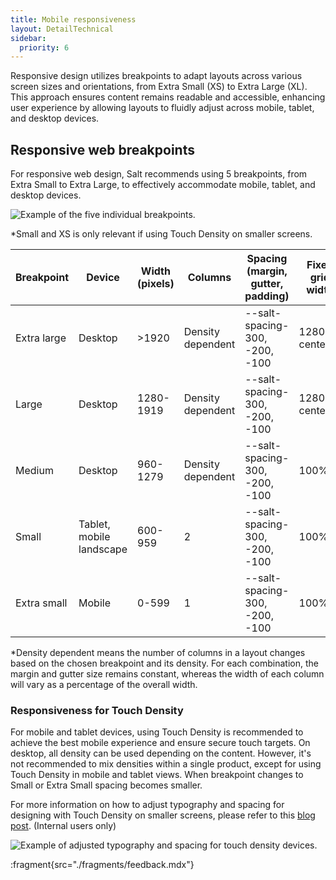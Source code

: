 ```yaml
---
title: Mobile responsiveness
layout: DetailTechnical
sidebar:
  priority: 6
---
```


Responsive design utilizes breakpoints to adapt layouts across various screen sizes and orientations, from Extra Small (XS) to Extra Large (XL). This approach ensures content remains readable and accessible, enhancing user experience by allowing layouts to fluidly adjust across mobile, tablet, and desktop devices.

## Responsive web breakpoints

For responsive web design, Salt recommends using 5 breakpoints, from Extra Small to Extra Large, to effectively accommodate mobile, tablet, and desktop devices. 

<Image
  src="/img/foundations/responsiveness-web-breakpoints.png"
  alt="Example of the five individual breakpoints."
/>

*Small and XS is only relevant if using Touch Density on smaller screens.

| Breakpoint  | Device                   | Width (pixels) | Columns              | Spacing (margin, gutter, padding)        | Fixed grid width   | Density    |
| ----------- | ------------------------ | -------------- | -------------------- | ---------------------------------------- | ------------------ | ---------- |
| Extra large | Desktop                  | >1920          | Density dependent    | --salt-spacing-300, -200, -100           | 1280px, centered   | HD,MD,LD   |
| Large       | Desktop                  | 1280-1919      | Density dependent    | --salt-spacing-300, -200, -100           | 1280px, centered   | HD,MD,LD   |
| Medium      | Desktop                  | 960-1279       | Density dependent    | --salt-spacing-300, -200, -100           | 100%               | HD,MD,LD   |
| Small       | Tablet, mobile landscape | 600-959        | 2                    | --salt-spacing-300, -200, -100           | 100%               | TD         |
| Extra small | Mobile                   | 0-599          | 1                    | --salt-spacing-300, -200, -100           | 100%               | TD         |

*Density dependent means the number of columns in a layout changes based on the chosen breakpoint and its density. For each combination, the margin and gutter size remains constant, whereas the width of each column will vary as a percentage of the overall width.

### Responsiveness for Touch Density

For mobile and tablet devices, using Touch Density is recommended to achieve the best mobile experience and ensure secure touch targets. On desktop, all density can be used depending on the content. However, it's not recommended to mix densities within a single product, except for using Touch Density in mobile and tablet views. When breakpoint changes to Small or Extra Small spacing becomes smaller. 

For more information on how to adjust typography and spacing for designing with Touch Density on smaller screens, please refer to this [blog post](go/salt-ds-internal/news/blog/20250226-demystifying-touch-density). (Internal users only) 

<Image
  src="/img/foundations/responsive-design.png"
  alt="Example of adjusted typography and spacing for touch density devices."
/>

:fragment{src="./fragments/feedback.mdx"}
